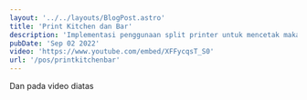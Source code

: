 ---
layout: '../../layouts/BlogPost.astro'
title: 'Print Kitchen dan Bar'
description: 'Implementasi penggunaan split printer untuk mencetak makanan ke kitchen dan minuman ke bar.'
pubDate: 'Sep 02 2022'
video: 'https://www.youtube.com/embed/XFFycqsT_S0'
url: '/pos/printkitchenbar'
---

Dan pada video diatas
